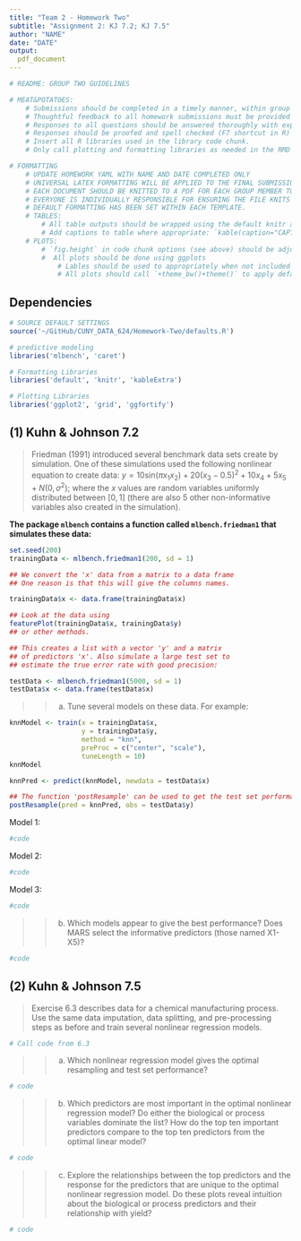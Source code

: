 ```yaml
---
title: "Team 2 - Homework Two"
subtitle: "Assignment 2: KJ 7.2; KJ 7.5"
author: "NAME"
date: "DATE"
output: 
  pdf_document
---
```


```r
# README: GROUP TWO GUIDELINES

# MEAT&POTATOES:
    # Submissions should be completed in a timely manner, within group internal deadlines. 
    # Thoughtful feedback to all homework submissions must be provided in order to compile work. 
    # Responses to all questions should be answered thoroughly with explanations. 
    # Responses should be proofed and spell checked (F7 shortcut in R) upon completion. 
    # Insert all R libraries used in the library code chunk.
    # Only call plotting and formatting libraries as needed in the RMD to compile assignment 

# FORMATTING
    # UPDATE HOMEWORK YAML WITH NAME AND DATE COMPLETED ONLY 
    # UNIVERSAL LATEX FORMATTING WILL BE APPLIED TO THE FINAL SUBMISSION TO ENSURE EVERYONE                               CAN COMPILE DOCUMENT ON THEIR MACHINE
    # EACH DOCUMENT SHOULD BE KNITTED TO A PDF FOR EACH GROUP MEMBER TO REVIEW.
    # EVERYONE IS INDIVIDUALLY RESPONSIBLE FOR ENSURING THE FILE KNITS PROPERLY. 
    # DEFAULT FORMATTING HAS BEEN SET WITHIN EACH TEMPLATE.  
    # TABLES: 
        # All table outputs should be wrapped using the default knitr and kable_styling settings:                             `%>% kable() %>% kable_styling() %>% row_spec()`
        # Add captions to table where appropriate: `kable(caption="CAPTION")`
    # PLOTS:
        # `fig.height` in code chunk options (see above) should be adjusted to larger size when needed (default=3)
        #  All plots should be done using ggplots 
            # Lables should be used to appropriately when not included default graph:                                             `+labs(title="", subtitle="", x="", y="")`
            # All plots should call `+theme_bw()+theme()` to apply default settings
```

## Dependencies 

```r
# SOURCE DEFAULT SETTINGS
source('~/GitHub/CUNY_DATA_624/Homework-Two/defaults.R')
```

```r
# predictive modeling
libraries('mlbench', 'caret')

# Formatting Libraries
libraries('default', 'knitr', 'kableExtra')

# Plotting Libraries
libraries('ggplot2', 'grid', 'ggfortify')
```

## (1) Kuhn & Johnson 7.2

>  Friedman (1991) introduced several benchmark data sets create by simulation. One of these simulations used the following nonlinear equation to create data: $y = 10\text{sin}(\pi x_1 x_2)+20(x_3-0.5)^2+10x_4+5x_5+N(0,\sigma^2)$; where the $x$ values are random variables uniformly distributed between $[0, 1]$ (there are also 5 other non-informative variables also created in the simulation). 

**The package `mlbench` contains a function called `mlbench.friedman1` that simulates these data:** 

```r
set.seed(200) 
trainingData <- mlbench.friedman1(200, sd = 1)

## We convert the 'x' data from a matrix to a data frame 
## One reason is that this will give the columns names.

trainingData$x <- data.frame(trainingData$x) 

## Look at the data using 
featurePlot(trainingData$x, trainingData$y) 
## or other methods. 

## This creates a list with a vector 'y' and a matrix 
## of predictors 'x'. Also simulate a large test set to 
## estimate the true error rate with good precision: 

testData <- mlbench.friedman1(5000, sd = 1)
testData$x <- data.frame(testData$x) 
```

>> (a) Tune several models on these data. For example: 

```r
knnModel <- train(x = trainingData$x,
                  y = trainingData$y, 
                  method = "knn",
                  preProc = c("center", "scale"), 
                  tuneLength = 10) 
knnModel 

knnPred <- predict(knnModel, newdata = testData$x) 

## The function 'postResample' can be used to get the test set performance values
postResample(pred = knnPred, obs = testData$y)
```

Model 1: 
```r
#code
```

Model 2: 
```r
#code
```

Model 3: 
```r
#code
```

>> (b) Which models appear to give the best performance? Does MARS select the informative predictors (those named X1-X5)?

```r
#code
```

## (2) Kuhn & Johnson 7.5

>  Exercise 6.3 describes data for a chemical manufacturing process. Use the same data imputation, data splitting, and pre-processing steps as before and train several nonlinear regression models.

```r
# Call code from 6.3
```


>> (a) Which nonlinear regression model gives the optimal resampling and test set performance? 

```r
# code
```

>> (b) Which predictors are most important in the optimal nonlinear regression model? Do either the biological or process variables dominate the list? How do the top ten important predictors compare to the top ten predictors from the optimal linear model? 

```r
# code
```

>> (c) Explore the relationships between the top predictors and the response for the predictors that are unique to the optimal nonlinear regression model. Do these plots reveal intuition about the biological or process predictors and their relationship with yield?

```r
# code
```